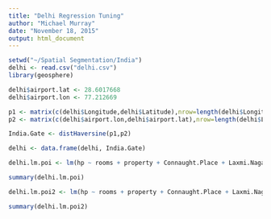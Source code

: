 ```yaml
---
title: "Delhi Regression Tuning"
author: "Michael Murray"
date: "November 18, 2015"
output: html_document
---
```


```r
setwd("~/Spatial Segmentation/India")
delhi <- read.csv("delhi.csv")
library(geosphere)
```

```r
delhi$airport.lat <- 28.6017668
delhi$airport.lon <- 77.212669

p1 <- matrix(c(delhi$Longitude,delhi$Latitude),nrow=length(delhi$Longitude),ncol=2)
p2 <- matrix(c(delhi$airport.lon,delhi$airport.lat),nrow=length(delhi$Longitude),ncol=2)

India.Gate <- distHaversine(p1,p2)

delhi <- data.frame(delhi, India.Gate)
```

```r
delhi.lm.poi <- lm(hp ~ rooms + property + Connaught.Place + Laxmi.Nagar +airport + bar + cemetery + golf + industrial + parking + petrol + tourist + amusement + bus.dist.half +community + highered + library + parkinglot + train.dist.half + police + business + commuterrail.dist.half + hospital + school + park.dist.km+ large.building + Indira.Ghandi + India.Gate, data = delhi)

summary(delhi.lm.poi)
```

```r
delhi.lm.poi2 <- lm(hp ~ rooms + property + Connaught.Place + Laxmi.Nagar +airport + bar + cemetery + golf + industrial + parking + petrol + tourist + amusement + bus.dist.half +community + highered + library + parkinglot + train.dist.half + police + business + commuterrail.dist.half + hospital + school + park.dist.km+ large.building + Indira.Ghandi, data = delhi)

summary(delhi.lm.poi2)
```
